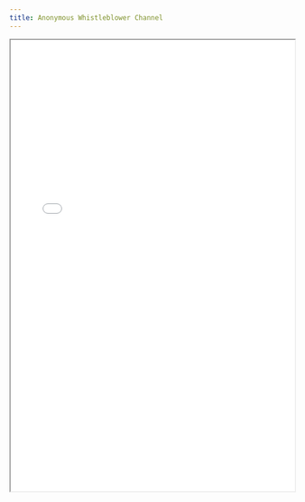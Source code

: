 ```yaml
---
title: Anonymous Whistleblower Channel
---
```


<iframe
  src="/files/compliance/governance/Whistleblower_Channel.pdf"
  width="100%"
  height="800px"
  style={{ border: '1px solid #ccc', borderRadius: '8px' }}
  title="Anonymous Whistleblower Channel"
/>